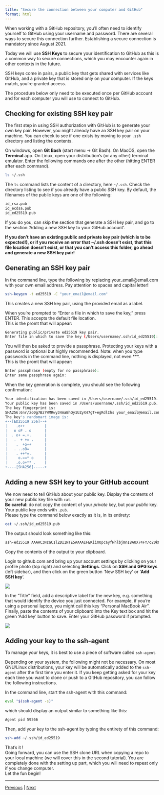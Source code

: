 ```yaml
---
title: "Secure the connection between your computer and GitHub"
format: html
---
```


When working with a GitHub repository, you'll often need to identify yourself to GitHub using your username and password. There are several ways to secure this connection further. Establishing a secure connection is mandatory since August 2021. 

Today we will use **SSH Keys** to secure your identification to GitHub as this is a common way to secure connections, which you may encounter again in other contexts in the future. 

SSH keys come in pairs, a public key that gets shared with services like GitHub, and a private key that is stored only on your computer. If the keys match, you're granted access.

The procedure below only need to be executed once per GitHub account and for each computer you will use to connect to GitHub.

## Checking for existing SSH key pair
The first step in using SSH authorization with GitHub is to generate your own key pair. 
However, you might already have an SSH key pair on your machine. You can check to see if one exists by moving to your `.ssh` directory and listing the contents.

On windows, open **Git Bash** (start menu -> Git Bash). On MacOS, open
the **Terminal** app. On Linux, open your distribution's (or any
other) terminal emulator. Enter the following commands one after the
other (hitting ENTER after each command).

```bash
ls ~/.ssh
```

The `ls` command lists the content of a directory, here `~/.ssh`. Check the directory listing to see if you already have a public SSH key. By default, the filenames of the public keys are one of the following:

```bash
id_rsa.pub
id_ecdsa.pub
id_ed25519.pub
```

If you do you, can skip the section that generate a SSH key pair, and go to the section 'Adding a new SSH key to your GitHub account'. 

**If you don't have an existing public and private key pair (which is to be expected!), or if you receive an error that ~/.ssh doesn't exist, that this file location doesn't exist, or that you can't access this folder, go ahead and generate a new SSH key pair!**

## Generating an SSH key pair

In the command line, type the following by replacing your_email@email.com with your own email address. Pay attention to spaces and capital letter!

```bash
ssh-keygen -t ed25519 -C "your_email@email.com"
```

This creates a new SSH key pair, using the provided email as a label.

When you're prompted to "Enter a file in which to save the key," press ENTER. This accepts the default file location.  
This is the promt that will appear:

```bash
Generating public/private ed25519 key pair.  
Enter file in which to save the key (/Users/username/.ssh/id_ed25519):  
```

You will then be asked to provide a passphrase. Protecting your keys with a password is optional but highly recommended. Note: when you type passwords in the command line, nothing is displayed, not even \***.  
This is the promt that will appear:

```bash
Enter passphrase (empty for no passphrase):  
Enter same passphrase again:
```

When the key generation is complete, you should see the following confirmation:

```bash
Your identification has been saved in /Users/username/.ssh/id_ed25519.
Your public key has been saved in /Users/username/.ssh/id_ed25519.pub.
The key fingerprint is:
SHA256:6nr/zo0g7Bz7WMRwy34maBhQy1UZyX47gT+egRdlIhs your_email@email.com
The key's randomart image is:
+--[ED25519 256]--+
|    .o++         |
|   o oF . o      |
|  . o+ =.+.      |
|   .  + += .     |
|    .  +S++      |
|   . ..oB=       |
|    . ++*=.      |
|     o.==* o     |
|    .o.o+** .    |
+----[SHA256]-----+
```


## Adding a new SSH key to your GitHub account

We now need to tell GitHub about your public key. Display the contents of your new public key file with `cat`.  
**Be careful**: do not copy the content of your *private* key, but your *public* key. Your public key ends with `.pub`.  
Please type the command below exactly as it is, in its entirety:

```bash
cat ~/.ssh/id_ed25519.pub
```

The output should look something like this:

```bash
ssh-ed25519 AAAAC3NzaC1lZDI1NTE5AAAAIFEKiimOpcayfHhlbjmnIBAUX74FY/o20k9yFA16XOLm your_email@email.com
```

Copy the contents of the output to your clipboard.

Login to github.com and bring up your account settings by clicking on your profile photo (top right) and selecting **Settings**. Click on **SSH and GPG keys** (left sidebar), and then click on the green button 'New SSH key' or '**Add SSH key**'.

![](./assets/ssh-key.png)

In the "Title" field, add a descriptive label for the new key, e.g. something that would identify the device you just connected. For example, if you're using a personal laptop, you might call this key "Personal MacBook Air". Finally, paste the contents of your clipboard into the Key text box and hit the green 'Add key' button to save. Enter your GitHub password if prompted.

![](./assets/add-ssh-key.png)



## Adding your key to the ssh-agent

To manage your keys, it is best to use a piece of software called `ssh-agent`.

Depending on your system, the following might not be necessary. On
most GNU/Linux distributions, your key will be automatically added to
the `ssh-agent` after the first time you enter it. If you keep getting
asked for your key each time you want to clone or push to a GitHub
repository, you can follow the following instructions.

In the command line, start the ssh-agent with this command:

```bash
eval "$(ssh-agent -s)"
```

which should display an output similar to something like this:
```bash
Agent pid 59566
```

Then, add your key to the ssh-agent by typing the entirety of this command:

```bash
ssh-add ~/.ssh/id_ed25519
```

That's it !  
Going forward, you can use the SSH clone URL when copying a repo to your local machine (we will cover this in the second tutorial). You are completely done with the setting up part, which you will need to repeat only if you change computer.  
Let the fun begin!

***

[Previous](./github.md) | [Next](./rstudio_project.md)

